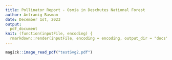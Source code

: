 ```yaml
---
title: Pollinator Report - Osmia in Deschutes National Forest
author: Antranig Basman
date: December 1st, 2023
output: 
  pdf_document
knit: (function(inputFile, encoding) {
  rmarkdown::render(inputFile, encoding = encoding, output_dir = "docs", output_options = list(copy_resources = TRUE)) })
---
```



```r
magick::image_read_pdf("testSvg2.pdf")
```


